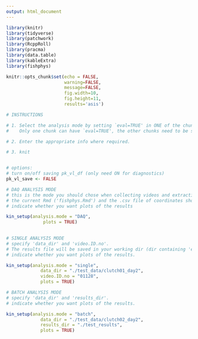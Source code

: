 ```yaml
---
output: html_document
---
```


```r
library(knitr)
library(tidyverse)
library(patchwork)
library(RcppRoll) 
library(pracma)     
library(data.table)
library(kableExtra)
library(fishphys)

knitr::opts_chunk$set(echo = FALSE, 
                      warning=FALSE, 
                      message=FALSE, 
                      fig.width=10, 
                      fig.height=11,
                      results='asis')
```


```r

# INSTRUCTIONS

# 1. Select the analysis mode by setting `eval=TRUE' in ONE of the chunks below.
#    Only one chunk can have `eval=TRUE', the other chunks need to be set to `eval=FALSE'.

# 2. Enter the appropriate info where required.

# 3. knit


# options:
# turn on/off saving pk_vl_df (only need ON for diagnostics)
pk_vl_save <- FALSE
```


```r

# DAQ ANALYSIS MODE
# this is the mode you should chose when collecting videos and extracting coordinates with DLC
# the current Rmd ('fishphys.Rmd') and the .csv file of coordinates should be in the same folder
# indicate whether you want plots of the results

kin_setup(analysis.mode = "DAQ", 
              plots = TRUE)
 
```   


```r

# SINGLE ANALYSIS MODE
# specify 'data_dir' and 'video.ID.no'.
# The results file will be saved in your working dir (dir containing 'extract.Rmd').
# indicate whether you want plots of the results.

kin_setup(analysis.mode = "single", 
             data_dir = "./test_data/clutch01_day2", 
             video.ID.no = "01128", 
             plots = TRUE)

```


```r

# BATCH ANALYSIS MODE
# specify 'data_dir' and 'results_dir'.
# indicate whether you want plots of the results.

kin_setup(analysis.mode = "batch", 
             data_dir = "./test_data/clutch02_day2", 
             results_dir = "./test_results", 
             plots = TRUE)

```

